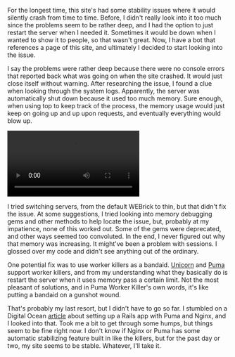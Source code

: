 For the longest time, this site's had some stability issues where it would silently crash from time to time. Before, I didn't really look into it too much since the problems seem to be rather deep, and I had the option to just restart the server when I needed it. Sometimes it would be down when I wanted to show it to people, so that wasn't great. Now, I have a bot that references a page of this site, and ultimately I decided to start looking into the issue.

I say the problems were rather deep because there were no console errors that reported back what was going on when the site crashed. It would just close itself without warning. After researching the issue, I found a clue when looking through the system logs. Apparently, the server was automatically shut down because it used too much memory. Sure enough, when using top to keep track of the process, the memory usage would just keep on going up and up upon requests, and eventually everything would blow up.

<video autoPlay="" controls loop="">
  <source src="https://maxrchung-rails.s3.amazonaws.com/uploads/dogberg_fetch.webm" />
</video>

I tried switching servers, from the default WEBrick to thin, but that didn't fix the issue. At some suggestions, I tried looking into memory debugging gems and other methods to help locate the issue, but, probably at my impatience, none of this worked out. Some of the gems were deprecated, and other ways seemed too convoluted. In the end, I never figured out why that memory was increasing. It might've been a problem with sessions. I glossed over my code and didn't see anything out of the ordinary.

One potential fix was to use worker killers as a bandaid. [Unicorn](https://github.com/kzk/unicorn-worker-killer) and [Puma](https://github.com/schneems/puma_worker_killer) support worker killers, and from my understanding what they basically do is restart the server when it uses memory pass a certain limit. Not the most pleasant of solutions, and in Puma Worker Killer's own words, it's like putting a bandaid on a gunshot wound.

That's probably my last resort, but I didn't have to go so far. I stumbled on a Digital Ocean [article](https://www.digitalocean.com/community/tutorials/how-to-deploy-a-rails-app-with-puma-and-nginx-on-ubuntu-14-04) about setting up a Rails app with Puma and Nginx, and I looked into that. Took me a bit to get through some humps, but things seem to be fine right now. I don't know if Nginx or Puma has some automatic stabilizing feature built in like the killers, but for the past day or two, my site seems to be stable. Whatever, I'll take it.
